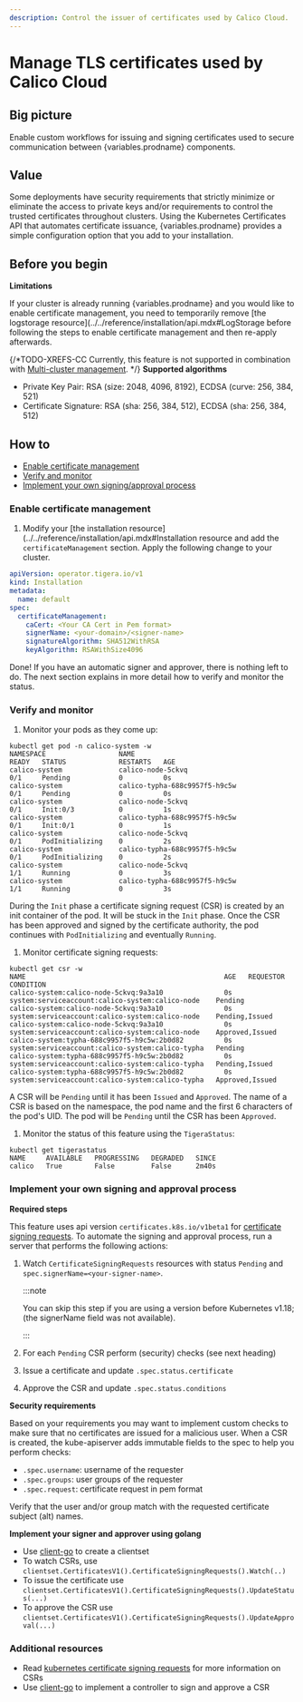 ```yaml
---
description: Control the issuer of certificates used by Calico Cloud.
---
```



# Manage TLS certificates used by Calico Cloud

## Big picture

Enable custom workflows for issuing and signing certificates used to secure communication between {variables.prodname} components.

## Value

Some deployments have security requirements that strictly minimize or eliminate the access to private keys and/or
requirements to control the trusted certificates throughout clusters. Using the Kubernetes Certificates API that automates
certificate issuance, {variables.prodname} provides a simple configuration option that you add to your installation.

## Before you begin

**Limitations**

If your cluster is already running {variables.prodname} and you would like to enable certificate management, you need to
temporarily remove [the logstorage resource](../../reference/installation/api.mdx#LogStorage
before following the steps to enable certificate management and then re-apply afterwards.

{/*TODO-XREFS-CC
Currently, this feature is not supported in combination with [Multi-cluster management](/multicluster/create-a-management-cluster/).
*/}
**Supported algorithms**

- Private Key Pair: RSA (size: 2048, 4096, 8192), ECDSA (curve: 256, 384, 521)
- Certificate Signature: RSA (sha: 256, 384, 512), ECDSA (sha: 256, 384, 512)

## How to

- [Enable certificate management](#enable-certificate-management)
- [Verify and monitor](#verify-and-monitor)
- [Implement your own signing/approval process](#implement-your-own-signing-and-approval-process)

### Enable certificate management

1. Modify your [the installation resource](../../reference/installation/api.mdx#Installation
   resource and add the `certificateManagement` section. Apply the following change to your cluster.

```yaml
apiVersion: operator.tigera.io/v1
kind: Installation
metadata:
  name: default
spec:
  certificateManagement:
    caCert: <Your CA Cert in Pem format>
    signerName: <your-domain>/<signer-name>
    signatureAlgorithm: SHA512WithRSA
    keyAlgorithm: RSAWithSize4096
```

Done! If you have an automatic signer and approver, there is nothing left to do. The next section explains in more detail
how to verify and monitor the status.

### Verify and monitor

1. Monitor your pods as they come up:

```
kubectl get pod -n calico-system -w
NAMESPACE                  NAME                                       READY   STATUS             RESTARTS   AGE
calico-system              calico-node-5ckvq                          0/1     Pending            0          0s
calico-system              calico-typha-688c9957f5-h9c5w              0/1     Pending            0          0s
calico-system              calico-node-5ckvq                          0/1     Init:0/3           0          1s
calico-system              calico-typha-688c9957f5-h9c5w              0/1     Init:0/1           0          1s
calico-system              calico-node-5ckvq                          0/1     PodInitializing    0          2s
calico-system              calico-typha-688c9957f5-h9c5w              0/1     PodInitializing    0          2s
calico-system              calico-node-5ckvq                          1/1     Running            0          3s
calico-system              calico-typha-688c9957f5-h9c5w              1/1     Running            0          3s
```

During the `Init` phase a certificate signing request (CSR) is created by an init container of the pod. It will be stuck in the
`Init` phase. Once the CSR has been approved and signed by the certificate authority, the pod continues with `PodInitializing`
and eventually `Running`.

1. Monitor certificate signing requests:

```
kubectl get csr -w
NAME                                                 AGE   REQUESTOR                                          CONDITION
calico-system:calico-node-5ckvq:9a3a10               0s    system:serviceaccount:calico-system:calico-node    Pending
calico-system:calico-node-5ckvq:9a3a10               0s    system:serviceaccount:calico-system:calico-node    Pending,Issued
calico-system:calico-node-5ckvq:9a3a10               0s    system:serviceaccount:calico-system:calico-node    Approved,Issued
calico-system:typha-688c9957f5-h9c5w:2b0d82          0s    system:serviceaccount:calico-system:calico-typha   Pending
calico-system:typha-688c9957f5-h9c5w:2b0d82          0s    system:serviceaccount:calico-system:calico-typha   Pending,Issued
calico-system:typha-688c9957f5-h9c5w:2b0d82          0s    system:serviceaccount:calico-system:calico-typha   Approved,Issued
```

A CSR will be `Pending` until it has been `Issued` and `Approved`. The name of a CSR is based on the namespace, the pod
name and the first 6 characters of the pod's UID. The pod will be `Pending` until the CSR has been `Approved`.

1. Monitor the status of this feature using the `TigeraStatus`:

```
kubectl get tigerastatus
NAME     AVAILABLE   PROGRESSING   DEGRADED   SINCE
calico   True        False         False      2m40s
```

### Implement your own signing and approval process

**Required steps**

This feature uses api version `certificates.k8s.io/v1beta1` for [certificate signing requests](https://kubernetes.io/docs/reference/access-authn-authz/certificate-signing-requests/).
To automate the signing and approval process, run a server that performs the following actions:

1. Watch `CertificateSigningRequests` resources with status `Pending` and `spec.signerName=<your-signer-name>`.

   :::note

   You can skip this step if you are using a version before Kubernetes v1.18; (the signerName field was not available).

   :::

1. For each `Pending` CSR perform (security) checks (see next heading)
1. Issue a certificate and update `.spec.status.certificate`
1. Approve the CSR and update `.spec.status.conditions`

**Security requirements**

Based on your requirements you may want to implement custom checks to make sure that no certificates are issued for a malicious user.
When a CSR is created, the kube-apiserver adds immutable fields to the spec to help you perform checks:

- `.spec.username`: username of the requester
- `.spec.groups`: user groups of the requester
- `.spec.request`: certificate request in pem format

Verify that the user and/or group match with the requested certificate subject (alt) names.

**Implement your signer and approver using golang**

- Use [client-go](https://github.com/kubernetes/client-go) to create a clientset
- To watch CSRs, use `clientset.CertificatesV1().CertificateSigningRequests().Watch(..)`
- To issue the certificate use `clientset.CertificatesV1().CertificateSigningRequests().UpdateStatus(...)`
- To approve the CSR use `clientset.CertificatesV1().CertificateSigningRequests().UpdateApproval(...)`

### Additional resources

- Read [kubernetes certificate signing requests](https://kubernetes.io/docs/reference/access-authn-authz/certificate-signing-requests/) for more information on CSRs
- Use [client-go](https://github.com/kubernetes/client-go) to implement a controller to sign and approve a CSR
